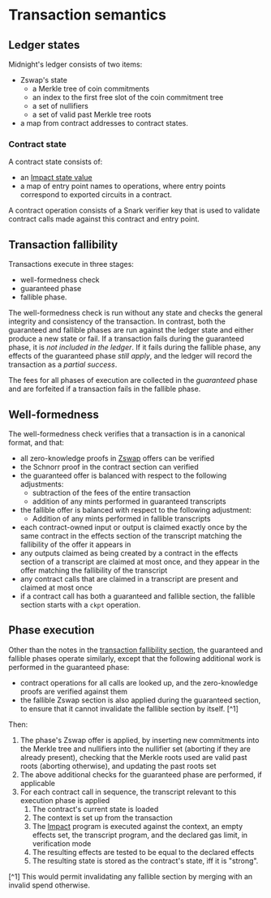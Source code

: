 ---
---

# Transaction semantics

## Ledger states

Midnight's ledger consists of two items:
- Zswap's state
  - a Merkle tree of coin commitments
  - an index to the first free slot of the coin commitment tree
  - a set of nullifiers
  - a set of valid past Merkle tree roots
- a map from contract addresses to contract states.

### Contract state

A contract state consists of:
- an [Impact state value](./impact#values)
- a map of entry point names to operations, where entry points
  correspond to exported circuits in a contract.

A contract operation consists of a Snark verifier key that is used to validate
contract calls made against this contract and entry point.

## Transaction fallibility

Transactions execute in three stages:
- well-formedness check
- guaranteed phase
- fallible phase.

The well-formedness check is run without any state and checks the general
integrity and consistency of the transaction. In contrast, both the guaranteed
and fallible phases are run against the ledger state and either produce a new 
state or fail. If a transaction fails during the guaranteed phase, it is *not
included in the ledger*. If it fails during the fallible phase,
any effects of the guaranteed phase *still apply*, and the ledger will record
the transaction as a *partial success*.

The fees for all phases of execution are collected in the *guaranteed* phase
and are forfeited if a transaction fails in the fallible phase.

## Well-formedness

The well-formedness check verifies that a transaction is in a canonical format, and that:
- all zero-knowledge proofs in [Zswap](./zswap.mdx) offers can be verified
- the Schnorr proof in the contract section can verified
- the guaranteed offer is balanced with respect to the following adjustments:
  - subtraction of the fees of the entire transaction
  - addition of any mints performed in guaranteed transcripts
- the fallible offer is balanced with respect to the following adjustment:
  - Addition of any mints performed in fallible transcripts
- each contract-owned input or output is claimed exactly once by the same
  contract in the effects section of the transcript matching the fallibility of
  the offer it appears in
- any outputs claimed as being created by a contract in the effects section of a
  transcript are claimed at most once, and they appear in the offer matching the
  fallibility of the transcript
- any contract calls that are claimed in a transcript are present and claimed at most
  once
- if a contract call has both a guaranteed and fallible section, the fallible
  section starts with a `ckpt` operation.

## Phase execution

Other than the notes in the [transaction fallibility
section](#transaction-fallibility), the guaranteed and fallible phases operate
similarly, except that the following additional work is performed in
the guaranteed phase:
- contract operations for all calls are looked up, and the zero-knowledge
  proofs are verified against them
- the fallible Zswap section is also applied during the guaranteed section, to
  ensure that it cannot invalidate the fallible section by itself. [^1]

Then:
1. The phase's Zswap offer is applied, by inserting new commitments
into the Merkle tree and nullifiers into the nullifier set (aborting if they are
already present), checking that the Merkle roots used are valid past roots
(aborting otherwise), and updating the past roots set
2. The above additional checks for the guaranteed phase are performed, if
   applicable
3. For each contract call in sequence, the transcript relevant to this
   execution phase is applied
   1. The contract's current state is loaded
   2. The context is set up from the transaction
   3. The [Impact](./impact.mdx) program is executed against the context, an empty
      effects set, the transcript program, and the declared gas limit, in
      verification mode
   4. The resulting effects are tested to be equal to the declared effects
   5. The resulting state is stored as the contract's state, iff it is "strong".

[^1] This would permit invalidating any fallible section by merging with an
invalid spend otherwise.

